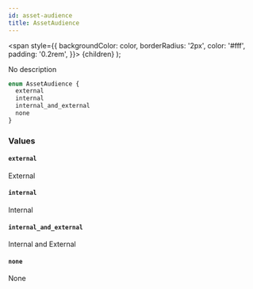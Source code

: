 ```yaml
---
id: asset-audience
title: AssetAudience
---
```


<span
style={{
      backgroundColor: color,
      borderRadius: '2px',
      color: '#fff',
      padding: '0.2rem',
    }}>
{children}
</span>
);

No description

```graphql
enum AssetAudience {
  external
  internal
  internal_and_external
  none
}
```

### Values

#### `external`

External

#### `internal`

Internal

#### `internal_and_external`

Internal and External

#### `none`

None
